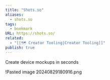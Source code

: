 ```yaml
---
title: "Shots.so"
aliases:
  - shots.so
tags:
  - bookmark
URL: https://shots.so/
related:
  - "[[🗺️ Creator Tooling|Creator Tooling]]"
publish: true
---
```




Create device mockups in seconds

!<Link href="/c/pasted-image-20240829180916png" className="text-[var(--color-primary)] hover:underline hover:text-[var(--color-secondary)] transition-colors font-medium">Pasted image 20240829180916.png</Link>